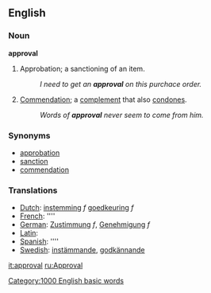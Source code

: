 ==English==

===Noun===
'''approval'''
#Approbation; a sanctioning of an item.
#:''I need to get an '''approval''' on this purchace order.''
#[[Commendation]]; a [[complement]] that also [[condone]]s.
#:''Words of '''approval''' never seem to come from him.''

===Synonyms===
*[[approbation]]
*[[sanction]]
*[[commendation]]

===Translations===
*[[Dutch]]: [[instemming]] ''f'' [[goedkeuring]] ''f''
*[[French]]: [[]] ''''
*[[German]]: [[Zustimmung]] ''f'', [[Genehmigung]] ''f''
*[[Latin]]: [[]]
*[[Spanish]]: [[]] ''''
*[[Swedish]]: [[instämmande]], [[godkännande]]

[[it:approval]]
[[ru:Approval]]
[[Category:1000 English basic words]]